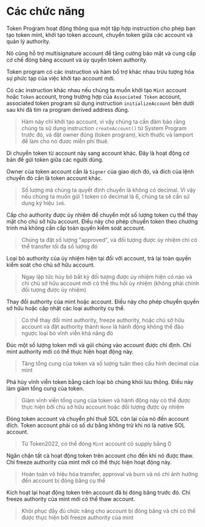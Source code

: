 
# Các chức năng

Token Program hoạt động thông qua một tập hợp instruction cho phép bạn tạo token mint, khởi tạo token account, chuyển token giữa các account và quản lý authority.

Nó cũng hỗ trợ multisignature account để tăng cường bảo mật và cung cấp cơ chế đóng băng account và ủy quyền token authority.

<ArticleSection name="Khởi tạo Account" id="intializing-an-account" level="h2" />

Token program có các instruction và hàm bổ trợ khác nhau trừu tượng hóa sự phức tạp của việc khởi tạo account mới.

Có các instruction khác nhau nếu chúng ta muốn khởi tạo `Mint` account hoặc `Token` account, trong trường hợp của `Associated Token` account, associated token program sử dụng instruction `initializeAccount` bên dưới sau khi đã tìm ra program derived address đúng.

> Hàm này chỉ khởi tạo account, vì vậy chúng ta cần đảm bảo rằng chúng ta sử dụng instruction `createAccount()` từ System Program trước đó, và đặt owner đúng (token program), kích thước và lamport để làm cho nó đươc miễn phí thuê.

<ArticleSection name="Transfer" id="transfer" level="h2" />

Di chuyển token từ account này sang account khác. Đây là hoạt động cơ bản để gửi token giữa các người dùng.

Owner của token account cần là `Signer` của giao dịch đó, và đích của lệnh chuyển đó cần là token account khác.

> Số lượng mà chúng ta quyết định chuyển là không có decimal. Vì vậy nếu chúng ta muốn gửi 1 token có decimal là 6, chúng ta sẽ cần sử dụng ký hiệu `1e6`.

<ArticleSection name="Approve" id="approve" level="h2" />

Cấp cho authority được ủy nhiệm để chuyển một số lượng token cụ thể thay mặt cho chủ sở hữu account. Điều này cho phép chuyển token theo chương trình mà không cần cấp toàn quyền kiểm soát account.

> Chúng ta đặt số lượng "approved", và đối tượng được ủy nhiệm chỉ có thể transfer tối đa số lượng đó

<ArticleSection name="Revoke" id="revoke" level="h2" />

Loại bỏ authority của ủy nhiệm hiện tại đối với account, trả lại toàn quyền kiểm soát cho chủ sở hữu account.

> Ngay lập tức hủy bỏ bất kỳ đối tượng được ủy nhiệm hiện có nào và chỉ chủ sở hữu account mới có thể thu hồi ủy nhiệm (không phải chính đối tượng được ủy nhiệm)

<ArticleSection name="Set Authority" id="set-authority" level="h2" />

Thay đổi authority của mint hoặc account. Điều này cho phép chuyển quyền sở hữu hoặc cập nhật các loại authority cụ thể.

> Có thể thay đổi mint authority, freeze authority, hoặc chủ sở hữu account và đặt authority thành `None` là hành động không thể đảo ngược loại bỏ vĩnh viễn khả năng đó

<ArticleSection name="Mint To" id="mint-to" level="h2" />

Đúc một số lượng token mới và gửi chúng vào account được chỉ định. Chỉ mint authority mới có thể thực hiện hoạt động này.

> Tăng tổng cung của token và số lượng tuân theo cấu hình decimal của mint

<ArticleSection name="Burn" id="burn" level="h2" />

Phá hủy vĩnh viễn token bằng cách loại bỏ chúng khỏi lưu thông. Điều này làm giảm tổng cung của token.

> Giảm vĩnh viễn tổng cung của token và hành động này có thể được thực hiện bởi chủ sở hữu account hoặc đối tượng được ủy nhiệm

<ArticleSection name="Close Account" id="close-account" level="h2" />

Đóng token account và chuyển phí thuê SOL còn lại của nó đến account đích. Token account phải có số dư bằng không trừ khi nó là native SOL account.

> Từ Token2022, có thể đóng `Mint` account có supply bằng 0

<ArticleSection name="Freeze Account" id="set-mint-to" level="h2" />

Ngăn chặn tất cả hoạt động token trên account cho đến khi nó được thaw. Chỉ freeze authority của mint mới có thể thực hiện hoạt động này.

> Hoàn toàn vô hiệu hóa transfer, approval và burn và nó chỉ ảnh hưởng đến account bị đóng băng cụ thể

<ArticleSection name="Thaw Account" id="thaw-account" level="h2" />

Kích hoạt lại hoạt động token trên account đã bị đóng băng trước đó. Chỉ freeze authority của mint mới có thể thaw account.

> Khôi phục đầy đủ chức năng cho account bị đóng băng và chỉ có thể được thực hiện bởi freeze authority của mint

